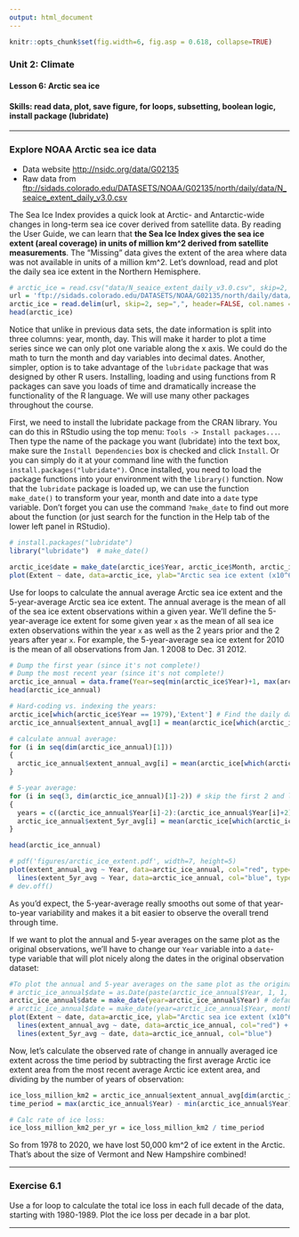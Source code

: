 ```yaml
---
output: html_document
---
```


```r
knitr::opts_chunk$set(fig.width=6, fig.asp = 0.618, collapse=TRUE) 
```

### Unit 2: Climate
#### Lesson 6: Arctic sea ice
#### Skills: read data, plot, save figure, for loops, subsetting, boolean logic, install package (lubridate)

***

### Explore NOAA Arctic sea ice data

- Data website <http://nsidc.org/data/G02135>
- Raw data from <ftp://sidads.colorado.edu/DATASETS/NOAA/G02135/north/daily/data/N_seaice_extent_daily_v3.0.csv>

The Sea Ice Index provides a quick look at Arctic- and Antarctic-wide changes in long-term sea ice cover derived from satellite data. By reading the User Guide, we can learn that **the Sea Ice Index gives the sea ice extent (areal coverage) in units of million km^2 derived from satellite measurements**. The "Missing" data gives the extent of the area where data was not available in units of a million km^2. Let's download, read and plot the daily sea ice extent in the Northern Hemisphere.  

```r
# arctic_ice = read.csv("data/N_seaice_extent_daily_v3.0.csv", skip=2, header = FALSE, col.names = c("Year", "Month", "Day", "Extent", "Missing", "Source_Data"))
url = 'ftp://sidads.colorado.edu/DATASETS/NOAA/G02135/north/daily/data/N_seaice_extent_daily_v3.0.csv'
arctic_ice = read.delim(url, skip=2, sep=",", header=FALSE, col.names = c("Year", "Month", "Day", "Extent", "Missing", "Source_Data"))
head(arctic_ice)
```

Notice that unlike in previous data sets, the date information is split into three columns: year, month, day. This will make it harder to plot a time series since we can only plot one variable along the x axis. We could do the math to turn the month and day variables into decimal dates. Another, simpler, option is to take advantage of the `lubridate` package that was designed by other R users. Installing, loading and using functions from R packages can save you loads of time and dramatically increase the functionality of the R language. We will use many other packages throughout the course.

First, we need to install the lubridate package from the CRAN library. You can do this in RStudio using the top menu: `Tools -> Install packages...`. Then type the name of the package you want (lubridate) into the text box, make sure the `Install Dependencies` box is checked and click `Install`. Or you can simply do it at your command line with the function `install.packages("lubridate")`. Once installed, you need to load the package functions into your environment with the `library()` function. Now that the `lubridate` package is loaded up, we can use the function `make_date()` to transform your year, month and date into a `date` type variable. Don't forget you can use the command `?make_date` to find out more about the function (or just search for the function in the Help tab of the lower left panel in RStudio).

```r
# install.packages("lubridate")
library("lubridate")  # make_date()

arctic_ice$date = make_date(arctic_ice$Year, arctic_ice$Month, arctic_ice$Day)
plot(Extent ~ date, data=arctic_ice, ylab="Arctic sea ice extent (x10^6 km^2)", type='l') 
```

Use for loops to calculate the annual average Arctic sea ice extent and the 5-year-average Arctic sea ice extent. The annual average is the mean of all of the sea ice extent observations within a given year. We'll define the 5-year-average ice extent for some given year `x` as the mean of all sea ice exten observations within the year `x` as well as the 2 years prior and the 2 years after year `x`. For example, the 5-year-average sea ice extent for 2010 is the mean of all observations from Jan. 1 2008 to Dec. 31 2012.

```r
# Dump the first year (since it's not complete!)
# Dump the most recent year (since it's not complete!)
arctic_ice_annual = data.frame(Year=seq(min(arctic_ice$Year)+1, max(arctic_ice$Year)-1), extent_annual_avg=NA, extent_5yr_avg=NA)
head(arctic_ice_annual)

# Hard-coding vs. indexing the years:
arctic_ice[which(arctic_ice$Year == 1979),'Extent'] # Find the daily data for the first year
arctic_ice_annual$extent_annual_avg[1] = mean(arctic_ice[which(arctic_ice$Year == arctic_ice_annual$Year[1]),'Extent']) # calc and store mean extent for that first year (without hard coding year)

# calculate annual average:
for (i in seq(dim(arctic_ice_annual)[1]))
{
  arctic_ice_annual$extent_annual_avg[i] = mean(arctic_ice[which(arctic_ice$Year == arctic_ice_annual$Year[i]),'Extent'])
}

# 5-year average:
for (i in seq(3, dim(arctic_ice_annual)[1]-2)) # skip the first 2 and last 2 years
{
  years = c((arctic_ice_annual$Year[i]-2):(arctic_ice_annual$Year[i]+2))
  arctic_ice_annual$extent_5yr_avg[i] = mean(arctic_ice[which(arctic_ice$Year %in% years),'Extent'])
}

head(arctic_ice_annual)

# pdf('figures/arctic_ice_extent.pdf', width=7, height=5)
plot(extent_annual_avg ~ Year, data=arctic_ice_annual, col="red", type="l") +
  lines(extent_5yr_avg ~ Year, data=arctic_ice_annual, col="blue", type="l")
# dev.off()
```

As you'd expect, the 5-year-average really smooths out some of that year-to-year variability and makes it a bit easier to observe the overall trend through time. 

If we want to plot the annual and 5-year averages on the same plot as the original observations, we'll have to change our `Year` variable into a `date`-type variable that will plot nicely along the dates in the original observation dataset:

``` r
#To plot the annual and 5-year averages on the same plot as the original observations:
# arctic_ice_annual$date = as.Date(paste(arctic_ice_annual$Year, 1, 1, sep = "-")) # as.Date is in base R
arctic_ice_annual$date = make_date(year=arctic_ice_annual$Year) # default month and day = 1
# arctic_ice_annual$date = make_date(year=arctic_ice_annual$Year, month=7, day=1) # set to middle of year
plot(Extent ~ date, data=arctic_ice, ylab="Arctic sea ice extent (x10^6 km^2)", type='l') +
  lines(extent_annual_avg ~ date, data=arctic_ice_annual, col="red") +
  lines(extent_5yr_avg ~ date, data=arctic_ice_annual, col="blue")
```

Now, let's calculate the observed rate of change in annually averaged ice extent across the time period by subtracting the first average Arctic ice extent area from the most recent average Arctic ice extent area, and dividing by the number of years of observation:

```r
ice_loss_million_km2 = arctic_ice_annual$extent_annual_avg[dim(arctic_ice_annual)[1]] - arctic_ice_annual$extent_annual_avg[1]
time_period = max(arctic_ice_annual$Year) - min(arctic_ice_annual$Year)

# Calc rate of ice loss:
ice_loss_million_km2_per_yr = ice_loss_million_km2 / time_period
```

So from 1978 to 2020, we have lost 50,000 km^2 of ice extent in the Arctic. That's about the size of Vermont and New Hampshire combined!

***

### Exercise 6.1

Use a for loop to calculate the total ice loss in each full decade of the data, starting with 1980-1989. Plot the ice loss per decade in a bar plot.

***
